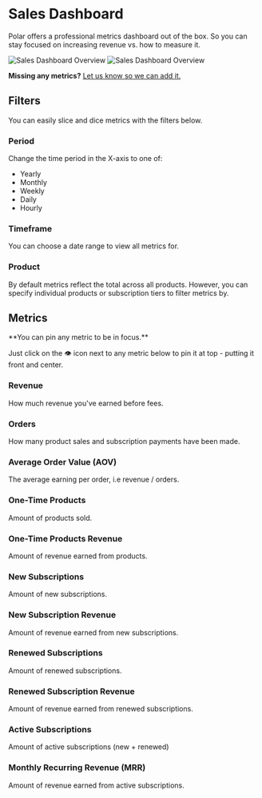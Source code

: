 
# Sales Dashboard

Polar offers a professional metrics dashboard out of the box.
So you can stay focused on increasing revenue vs. how to measure it.

![Sales Dashboard Overview](./overview.light.png)
![Sales Dashboard Overview](./overview.dark.png)

**Missing any metrics?** [Let us know so we can add it.](https://github.com/orgs/polarsource/discussions/categories/feature-requests)

## Filters

You can easily slice and dice metrics with the filters below.

### Period

Change the time period in the X-axis to one of:

- Yearly
- Monthly
- Weekly
- Daily
- Hourly

### Timeframe

You can choose a date range to view all metrics for.

### Product

By default metrics reflect the total across all products. However, you can specify individual products or subscription tiers to filter metrics by.

## Metrics

<BrowserCallout type="NOTE">
**You can pin any metric to be in focus.**

Just click on the 👁️ icon next to any metric below to pin it at top - putting it front and center.
</BrowserCallout>

### Revenue

How much revenue you've earned before fees.

### Orders

How many product sales and subscription payments have been made.

### Average Order Value (AOV)

The average earning per order, i.e revenue / orders.

### One-Time Products

Amount of products sold.

### One-Time Products Revenue

Amount of revenue earned from products.

### New Subscriptions

Amount of new subscriptions.

### New Subscription Revenue

Amount of revenue earned from new subscriptions.

### Renewed Subscriptions

Amount of renewed subscriptions.

### Renewed Subscription Revenue

Amount of revenue earned from renewed subscriptions.

### Active Subscriptions

Amount of active subscriptions (new + renewed)

### Monthly Recurring Revenue (MRR)

Amount of revenue earned from active subscriptions.

